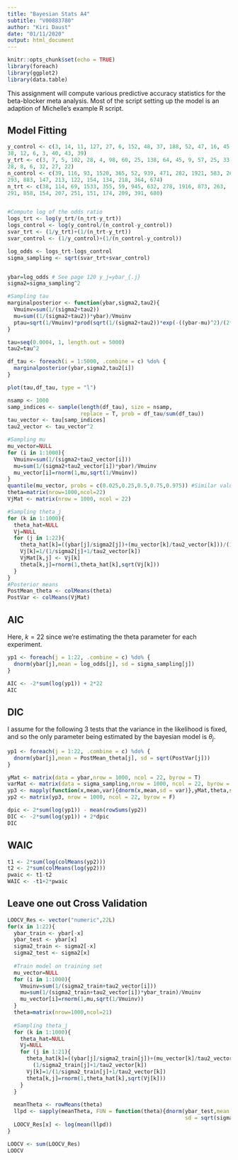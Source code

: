 ```yaml
---
title: "Bayesian Stats A4"
subtitle: "V00883780"
author: "Kiri Daust"
date: "01/11/2020"
output: html_document
---
```


```r
knitr::opts_chunk$set(echo = TRUE)
library(foreach)
library(ggplot2)
library(data.table)
```

This assignment will compute various predictive accuracy statistics for the beta-blocker meta analysis. Most of the script setting up the model is an adaption of Michelle's example R script.

## Model Fitting

```r

y_control <- c(3, 14, 11, 127, 27, 6, 152, 48, 37, 188, 52, 47, 16, 45, 31, 
38, 12, 6, 3, 40, 43, 39)
y_trt <- c(3, 7, 5, 102, 28, 4, 98, 60, 25, 138, 64, 45, 9, 57, 25, 33, 
28, 8, 6, 32, 27, 22)
n_control <- c(39, 116, 93, 1520, 365, 52, 939, 471, 282, 1921, 583, 266, 
293, 883, 147, 213, 122, 154, 134, 218, 364, 674)
n_trt <- c(38, 114, 69, 1533, 355, 59, 945, 632, 278, 1916, 873, 263, 
291, 858, 154, 207, 251, 151, 174, 209, 391, 680)


#Compute log of the odds ratio
logs_trt <- log(y_trt/(n_trt-y_trt))
logs_control <- log(y_control/(n_control-y_control))
svar_trt <- (1/y_trt)+(1/(n_trt-y_trt))
svar_control <- (1/y_control)+(1/(n_control-y_control))

log_odds <- logs_trt-logs_control
sigma_sampling <- sqrt(svar_trt+svar_control)


ybar=log_odds # See page 120 y_j=ybar_{.j}
sigma2=sigma_sampling^2

#Sampling tau
marginalposterior <- function(ybar,sigma2,tau2){
  Vmuinv=sum(1/(sigma2+tau2))
  mu=sum((1/(sigma2+tau2))*ybar)/Vmuinv
  ptau=sqrt(1/Vmuinv)*prod(sqrt(1/(sigma2+tau2))*exp(-((ybar-mu)^2)/(2*(sigma2+tau2))))
}

tau=seq(0.0004, 1, length.out = 5000)
tau2=tau^2

df_tau <- foreach(i = 1:5000, .combine = c) %do% {
  marginalposterior(ybar,sigma2,tau2[i])
}

plot(tau,df_tau, type = "l")

nsamp <- 1000
samp_indices <- sample(length(df_tau), size = nsamp,
                       replace = T, prob = df_tau/sum(df_tau))
tau_vector <- tau[samp_indices]
tau2_vector <- tau_vector^2

#Sampling mu
mu_vector=NULL
for (i in 1:1000){
  Vmuinv=sum(1/(sigma2+tau2_vector[i]))
  mu=sum(1/(sigma2+tau2_vector[i])*ybar)/Vmuinv
  mu_vector[i]=rnorm(1,mu,sqrt(1/Vmuinv))
}
quantile(mu_vector, probs = c(0.025,0.25,0.5,0.75,0.975)) #Similar value on Table 5.5
theta=matrix(nrow=1000,ncol=22)
VjMat <- matrix(nrow = 1000, ncol = 22)

#Sampling theta_j
for (k in 1:1000){
  theta_hat=NULL
  Vj=NULL
  for (j in 1:22){
    theta_hat[k]=((ybar[j]/sigma2[j])+(mu_vector[k]/tau2_vector[k]))/(1/sigma2[j]+1/tau2_vector[k])
    Vj[k]=1/(1/sigma2[j]+1/tau2_vector[k])
    VjMat[k,j] <- Vj[k]
    theta[k,j]=rnorm(1,theta_hat[k],sqrt(Vj[k]))
  }
}
#Posterior means
PostMean_theta <- colMeans(theta)
PostVar <- colMeans(VjMat)
```

## AIC

Here, $k = 22$ since we're estimating the theta parameter for each experiment.

```r
yp1 <- foreach(j = 1:22, .combine = c) %do% {
  dnorm(ybar[j],mean = log_odds[j], sd = sigma_sampling[j])
}

AIC <- -2*sum(log(yp1)) + 2*22
AIC
```

## DIC
I assume for the following 3 tests that the variance in the likelihood is fixed, and so the only parameter being estimated by the bayesian model is $\theta_j$.

```r
yp1 <- foreach(j = 1:22, .combine = c) %do% {
  dnorm(ybar[j],mean = PostMean_theta[j], sd = sqrt(PostVar[j]))
}

yMat <- matrix(data = ybar,nrow = 1000, ncol = 22, byrow = T)
varMat <- matrix(data = sigma_sampling,nrow = 1000, ncol = 22, byrow = T)
yp3 <- mapply(function(x,mean,var){dnorm(x,mean,sd = var)},yMat,theta,sigma_sampling)
yp2 <- matrix(yp3, nrow = 1000, ncol = 22, byrow = F)

dpic <- 2*sum(log(yp1)) - mean(rowSums(yp2))
DIC <- -2*sum(log(yp1)) + 2*dpic
DIC
```

## WAIC

```r
t1 <- 2*sum(log(colMeans(yp2)))
t2 <- 2*sum(colMeans(log(yp2)))
pwaic <- t1-t2
WAIC <- -t1+2*pwaic 
```

## Leave one out Cross Validation

```r
LOOCV_Res <- vector("numeric",22L)
for(x in 1:22){
  ybar_train <- ybar[-x]
  ybar_test <- ybar[x]
  sigma2_train <- sigma2[-x]
  sigma2_test <- sigma2[x]
  
  #Train model on training set
  mu_vector=NULL
  for (i in 1:1000){
    Vmuinv=sum(1/(sigma2_train+tau2_vector[i]))
    mu=sum(1/(sigma2_train+tau2_vector[i])*ybar_train)/Vmuinv
    mu_vector[i]=rnorm(1,mu,sqrt(1/Vmuinv))
  }
  theta=matrix(nrow=1000,ncol=21)
  
  #Sampling theta_j
  for (k in 1:1000){
    theta_hat=NULL
    Vj=NULL
    for (j in 1:21){
      theta_hat[k]=((ybar[j]/sigma2_train[j])+(mu_vector[k]/tau2_vector[k]))/
        (1/sigma2_train[j]+1/tau2_vector[k])
      Vj[k]=1/(1/sigma2_train[j]+1/tau2_vector[k])
      theta[k,j]=rnorm(1,theta_hat[k],sqrt(Vj[k]))
    }
  }
  
  meanTheta <- rowMeans(theta)
  llpd <- sapply(meanTheta, FUN = function(theta){dnorm(ybar_test,mean = theta,
                                                        sd = sqrt(sigma2_test))})
  LOOCV_Res[x] <- log(mean(llpd))
}

LOOCV <- sum(LOOCV_Res)
LOOCV
```
